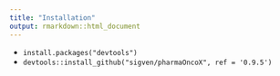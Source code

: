 ```yaml
---
title: "Installation"
output: rmarkdown::html_document
---
```


* `install.packages("devtools")`
* `devtools::install_github("sigven/pharmaOncoX", ref = '0.9.5')`
